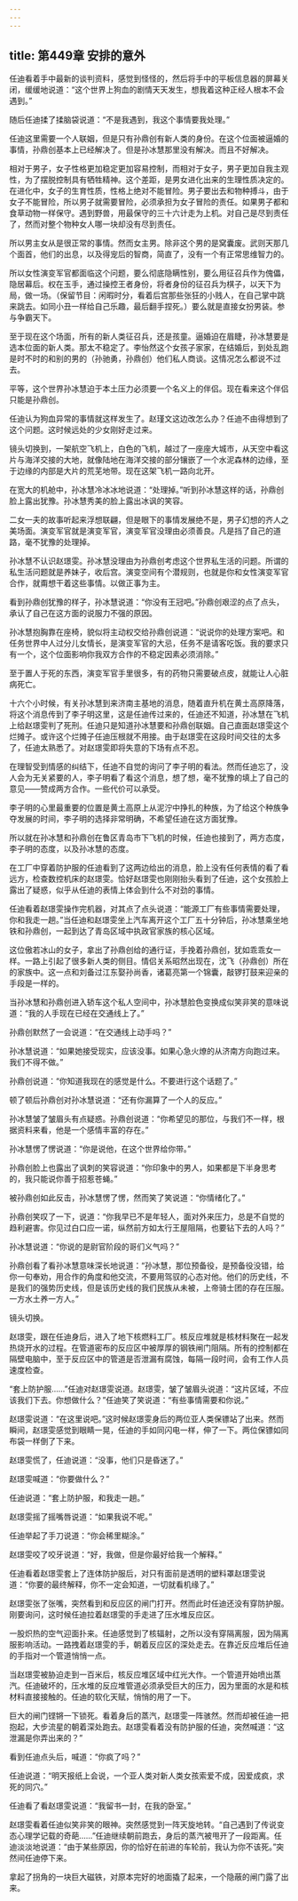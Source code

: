 ```yaml
---
---
---
```

title: 第449章 安排的意外
---



任迪看着手中最新的谈判资料，感觉到怪怪的，然后将手中的平板信息器的屏幕关闭，缓缓地说道：“这个世界上狗血的剧情天天发生，想我着这种正经人根本不会遇到。”

随后任迪揉了揉脑袋说道：“不是我遇到，我这个事情要我处理。”

任迪这里需要一个人联姻，但是只有孙鼎创有新人类的身份。在这个位面被逼婚的事情，孙鼎创基本上已经解决了。但是孙冰慧那里没有解决。而且不好解决。

相对于男子，女子性格更加稳定更加容易控制，而相对于女子，男子更加自我主观性，为了摆脱控制具有牺牲精神。这个差距，是男女进化出来的生理性质决定的。在进化中，女子的生育性质，性格上绝对不能冒险。男子要出去和物种搏斗，由于女子不能冒险，所以男子就需要冒险，必须承担为女子冒险的责任。如果男子都和食草动物一样保守。遇到野兽，用最保守的三十六计走为上机。对自己是尽到责任了，然而对整个物种女人哪一块却没有尽到责任。

所以男主女从是很正常的事情。然而女主男。除非这个男的是窝囊废。武则天那几个面首，他们的出息，以及得宠后的智商，简直了，没有一个有正常思维智力的。

所以女性演变军官都面临这个问题，要么彻底隐瞒性别，要么用征召兵作为傀儡，隐居幕后。权在玉手，通过操控王者身份，将者身份的征召兵为棋子，以天下为局，做一场。（保留节目：闲暇时分，看着后宫那些张狂的小贱人，在自己掌中跳来跳去。如同小丑一样给自己乐趣，最后翻手捏死。）要么就是直接女扮男装。参与争霸天下。

至于现在这个场面，所有的新人类征召兵，还是孩童。逼婚迫在眉睫，孙冰慧要是选本位面的新人类。那太不稳定了。李怡然这个女孩子家家，在结婚后，到处乱跑是时不时的和别的男的（孙驰勇，孙鼎创）他们私人商谈。这情况怎么都说不过去。

平等，这个世界孙冰慧迫于本土压力必须要一个名义上的伴侣。现在看来这个伴侣只能是孙鼎创。

任迪认为狗血异常的事情就这样发生了。赵瑾文这边改怎么办？任迪不由得想到了这个问题。这时候远处的少女刚好走过来。

镜头切换到，一架航空飞机上，白色的飞机，越过了一座座大城市，从天空中看这片与海洋交接的大地，就像陆地在海洋交接的部分镶嵌了一个水泥森林的边缘，至于边缘的内部是大片的荒芜地带。现在这架飞机一路向北开。

在宽大的机舱中，孙冰慧冷冰冰地说道：“处理掉。”听到孙冰慧这样的话，孙鼎创脸上露出犹豫。孙冰慧秀美的脸上露出冰讽的笑容。

二女一夫的故事听起来浮想联翩，但是眼下的事情发展绝不是，男子幻想的齐人之美场面。演变军官就是演变军官，演变军官没理由必须善良。凡是挡了自己的道路，毫不犹豫的处理掉。

孙冰慧不认识赵璟雯。孙冰慧没理由为孙鼎创考虑这个世界私生活的问题。所谓的私生活问题就是养妹子，收后宫。演变空间有个潜规则，也就是你和女性演变军官合作，就甭想干着这些事情。以做正事为主。

看到孙鼎创犹豫的样子，孙冰慧说道：“你没有王冠吧。”孙鼎创艰涩的点了点头，承认了自己在这方面的说服力不强的原因。

孙冰慧抱胸靠在座椅，貌似将主动权交给孙鼎创说道：“说说你的处理方案吧。和任务世界中人过分儿女情长，是演变军官的大忌，任务不是请客吃饭。我的要求只有一个，这个位面影响你我双方合作的不稳定因素必须消除。”

至于置人于死的东西，演变军官手里很多，有的药物只需要破点皮，就能让人心脏病死亡。

十六个小时候，有关孙冰慧到来济南主基地的消息，随着直升机在黄土高原降落，将这个消息传到了李子明这里，这是任迪传过来的，任迪还不知道，孙冰慧在飞机上给赵璟雯判了死刑。任迪只是知道孙冰慧要和孙鼎创联姻。自己直面赵璟雯这个烂摊子。或许这个烂摊子任迪压根就不用接。由于赵璟雯在这段时间交往的太多了，任迪太熟悉了。对赵璟雯即将失意的下场有点不忍。

在理智受到情感的纠结下，任迪不自觉的询问了李子明的看法。然而任迪忘了，没人会为无关紧要的人，李子明看了看这个消息，想了想，毫不犹豫的填上了自己的意见——赞成两方合作。一些代价可以承受。

李子明的心里最重要的位置是黄土高原上从泥泞中挣扎的种族，为了给这个种族争夺发展的时间，李子明的选择非常明确，不希望任迪在这方面犹豫。

所以就在孙冰慧和孙鼎创在鲁区青岛市下飞机的时候，任迪也接到了，两方态度，李子明的态度，以及孙冰慧的态度。

在工厂中穿着防护服的任迪看到了这两边给出的消息，脸上没有任何表情的看了看远方，检查数控机床的赵璟雯。恰好赵璟雯也刚刚抬头看到了任迪，这个女孩脸上露出了疑惑，似乎从任迪的表情上体会到什么不对劲的事情。

任迪看着赵璟雯操作完机器，对其点了点头说道：“能源工厂有些事情需要处理，你和我走一趟。”当任迪和赵璟雯坐上汽车离开这个工厂五十分钟后，孙冰慧乘坐地铁和孙鼎创，一起到达了青岛区域中执政官家族的核心区域。

这位傲若冰山的女子，拿出了孙鼎创给的通行证，手挽着孙鼎创，犹如乖乖女一样。一路上引起了很多新人类的侧目。情侣关系昭然出现在，沈飞（孙鼎创）所在的家族中。这一点和刘备过江东娶孙尚香，诸葛亮第一个锦囊，敲锣打鼓来迎亲的手段是一样的。

当孙冰慧和孙鼎创进入轿车这个私人空间中，孙冰慧脸色变换成似笑非笑的意味说道：“我的人手现在已经在交通线上了。”

孙鼎创默然了一会说道：“在交通线上动手吗？”

孙冰慧说道：“如果她接受现实，应该没事。如果心急火燎的从济南方向跑过来。我们不得不做。”

孙鼎创说道：“你知道我现在的感觉是什么。不要进行这个话题了。”

顿了顿后孙鼎创对孙冰慧说道：“还有你漏算了一个人的反应。”

孙冰慧皱了皱眉头有点疑惑。孙鼎创说道：“你希望见的那位，与我们不一样，根据资料来看，他是一个感情丰富的存在。”

孙冰慧愣了愣说道：“你是说他，在这个世界给你带。”

孙鼎创脸上也露出了讽刺的笑容说道：“你印象中的男人，如果都是下半身思考的，我只能说你善于招惹苍蝇。”

被孙鼎创如此反击，孙冰慧愣了愣，然而笑了笑说道：“你情绪化了。”

孙鼎创笑叹了一下，说道：“你我早已不是年轻人，面对外来压力，总是不自觉的趋利避害。你见过白口应一诺，纵然前方如太行王屋阻隔，也要钻下去的人吗？”

孙冰慧说道：“你说的是尉官阶段的哥们义气吗？”

孙鼎创看了看孙冰慧意味深长地说道：“孙冰慧，那位预备役，是预备役没错，给你一句奉劝，用合作的角度和他交流，不要用驾驭的心态对他。他们的历史线，不是我们的强势历史线，但是该历史线的我们民族从未被，上帝骑士团的存在压服。一方水土养一方人。”

镜头切换。

赵璟雯，跟在任迪身后，进入了地下核燃料工厂。核反应堆就是核材料聚在一起发热烧开水的过程。在管道密布的反应区中被厚厚的钢铁闸门阻隔。所有的控制都在隔壁电脑中，至于反应区中的管道是否泄漏有腐蚀，每隔一段时间，会有工作人员速度检查。

“套上防护服……”任迪对赵璟雯说道。赵璟雯，皱了皱眉头说道：“这片区域，不应该我们下去。你想做什么？”任迪笑了笑说道：“有些事情需要和你说。”

赵璟雯说道：“在这里说吧。”这时候赵璟雯身后的两位亚人类保镖站了出来。然而瞬间，赵璟雯感觉到眼睛一晃，任迪的手如同闪电一样，伸了一下。两位保镖如同布袋一样倒了下来。

赵璟雯慌了，任迪说道：“没事，他们只是昏迷了。”

赵璟雯喊道：“你要做什么？”

任迪说道：“套上防护服，和我走一趟。”

赵璟雯摇了摇嘴唇说道：“如果我说不呢。”

任迪举起了手刀说道：“你会稀里糊涂。”

赵璟雯咬了咬牙说道：“好，我做，但是你最好给我一个解释。”

任迪看着赵璟雯套上了连体防护服后，对只有面前是透明的塑料罩赵璟雯说道：“你要的最终解释，你不一定会知道，一切就看机缘了。”

赵璟雯张了张嘴，突然看到和反应区的闸门打开。然而此时任迪还没有穿防护服。刚要询问，这时候任迪拉着赵璟雯的手走进了压水堆反应区。

一股炽热的空气迎面扑来。任迪感觉到了核辐射，之所以没有穿隔离服，因为隔离服影响活动。一路拽着赵璟雯的手，朝着反应区的深处走去。在靠近反应堆后任迪的手指对一个管道悄悄一点。

当赵璟雯被胁迫走到一百米后，核反应堆区域中红光大作。一个管道开始喷出蒸汽。任迪破坏的，压水堆的反应堆管道必须承受巨大的压力，因为里面的水是和核材料直接接触的。任迪的软化天赋，悄悄的用了一下。

巨大的闸门铿锵一下锁死。看着身后的蒸汽，赵璟雯一阵骇然。然而却被任迪一把抱起，大步流星的朝着深处跑去。赵璟雯看着没有防护服的任迪，突然喊道：“这泄漏是你弄出来的？”

看到任迪点头后，喊道：“你疯了吗？”

任迪说道：“明天报纸上会说，一个亚人类对新人类女孩索爱不成，因爱成疯，求死的同穴。”

任迪看了看赵璟雯说道：“我留书一封，在我的卧室。”

赵璟雯看着任迪似笑非笑的眼神。突然感觉到一阵天旋地转。“自己遇到了传说变态心理学记载的奇葩……”任迪继续朝前跑去，身后的蒸汽被甩开了一段距离。任迪淡淡地说道：“由于某些原因，你的恰好在前进的车轮前，我认为你不该死。”突然间任迪停下来。

拿起了拐角的一块巨大磁铁，对原本完好的地面撬了起来，一个隐蔽的闸门露了出来。